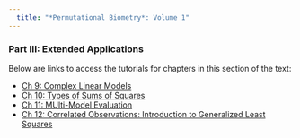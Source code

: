 ```yaml
---
  title: "*Permutational Biometry*: Volume 1"
---
```


### Part III: Extended Applications

Below are links to access the tutorials for chapters in this section of the text: 

- [Ch 9: Complex Linear Models](Tutorials/Fake.html)
- [Ch 10: Types of Sums of Squares](Tutorials/Fake.html)
- [Ch 11: MUlti-Model Evaluation](Tutorials/Fake.html)
- [Ch 12: Correlated Observations: Introduction to Generalized Least Squares](Tutorials/Fake.html)
